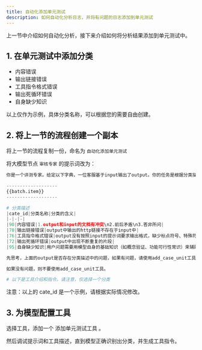 ```yaml
---
title: 自动化添加单元测试
description: 如何自动化分析日志，并将有问题的日志添加到单元测试
---
```


上一节中介绍如何自动化分析，接下来介绍如何将分析结果添加到单元测试中。

## 1. 在单元测试中添加分类

- 内容错误
- 输出链接错误
- 工具指令格式错误
- 输出死循环错误
- 自身缺少知识


以上仅作为示例，具体分类名称，可以根据您的需要自由创建。

## 2. 将上一节的流程创建一个副本

将上一节的流程复制一份，命名为 `自动化添加单元测试`

将大模型节点 `审核专家` 的提示词改为：

```python
你是一个评测专家。给定以下字典，一位客服基于input输出了output。你的任务是根据分类描述，思考和判断output属于哪一种分类，最终进行分类、给出原因理由、将这些内容按照工具要求，输出工具指令。

-------------------
{{batch.item}}
-------------------

# 分类描述
|cate_id|分类名称|分类的含义|
|-|-|-|
|90|内容错误|1.output和input的文档有冲突\n2.前后矛盾\n3.答非所问|
|70|输出链接错误|output中输出的http链接不存在于input中|
|76|工具指令格式错误|output没有按照input的提示词要求输出格式，缺少标点符号、特殊符号|
|72|输出死循环错误|output中出现不断重复的片段|
|95|自身缺少知识|用户问题需要用模型自身的基础知识（如概念验证、功能可行性常识）来辅助解读知识库内容，但output没有使用此类知识来确认或完善回答，导致响应不精确或潜在误导；或output编造了错误自身知识；或因缺乏基础简称-全称映射知识被迫推测作答。具体包括：\n- ​​编造错误自身知识​​：output忽略提示词要求，编造了知识库未提及的内容。\n- ​​验证知识缺乏​​：output仅基于知识库内容作答，但未使用模型应有的基础常识（如技术兼容性确认、常见限制）来验证知识库信息的适用性，导致回答虽合理但不完整。\n- ​​被迫推测映射​​：因缺乏简称-全称等映射知识，被迫通过上下文推测作答。|

先思考，上面的output是否存在分类描述中的问题，如果有问题，请使用add_case_unit工具添加到单元测试。

如果没有问题，则不要使用add_case_unit工具。

# 以下是工具介绍和指令。请注意，仅选择一个分类
```

注意：以上的 cate_id 是一个示例，请根据实际情况修改。
## 3. 为模型配置工具
选择工具，添加一个 添加单元测试工具 。

然后调试提示词和工具描述，直到模型正确识别出分类，并生成工具指令。
